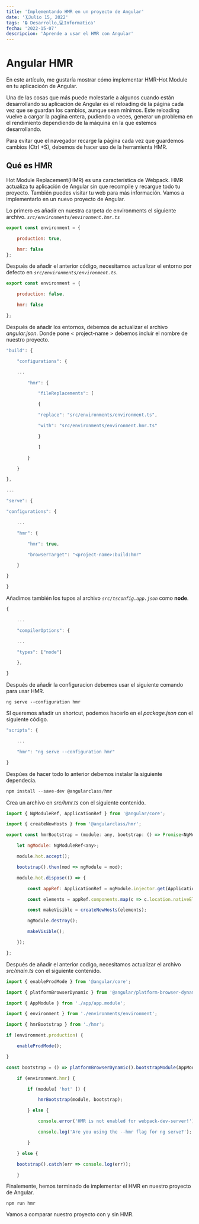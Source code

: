 ```yaml
---
title: 'Implementando HMR en un proyecto de Angular'
date: '🗓️Julio 15, 2022'
tags: '🔒 Desarrollo,💻Informatica'
fecha: '2022-15-07'
descripcion: 'Aprende a usar el HMR con Angular'
---
```


# Angular HMR


En este artículo, me gustaría mostrar cómo implementar HMR-Hot Module en tu aplicacioón de Angular.

Una de las cosas que más puede molestarle a algunos cuando están desarrollando su aplicación de Angular es el reloading de la página cada vez que se guardan los cambios, aunque sean mínimos. Este reloading vuelve a cargar la pagina entera, pudiendo a veces, generar un problema en el rendimiento dependiendo de la máquina en la que estemos desarrollando.

Para evitar que el navegador recarge la página cada vez que guardemos cambios (Ctrl +S), debemos de hacer uso de la herramienta HMR.

## Qué es HMR

Hot Module Replacement(HMR) es una característica de Webpack. HMR actualiza tu aplicación de Angular sin que recompile y recargue todo tu proyecto.
También puedes visitar tu web para más información.
Vamos a implementarlo en un nuevo proyecto de Angular.

Lo primero es añadir en nuestra carpeta de environments el siguiente archivo. *`src/environments/environment.hmr.ts`*

```js
export const environment = {

    production: true,

    hmr: false
};
```

Después de añadir el anterior código, necesitamos actualizar el entorno por defecto en *`src/environments/environment.ts`*.

```js
export const environment = {

    production: false,

    hmr: false

};
```

Después de añadir los entornos, debemos de actualizar el archivo *angular.json*. Donde pone < project-name > debemos incluir el nombre de nuestro proyecto.

```js
"build": {

    "configurations": {

    ...

        "hmr": {

            "fileReplacements": [

            {

            "replace": "src/environments/environment.ts",

            "with": "src/environments/environment.hmr.ts"

            }

            ]

        }

    }

},

...

"serve": {

"configurations": {

    ...

    "hmr": {

        "hmr": true,

        "browserTarget": "<project-name>:build:hmr"

    }

}

}

```

Añadimos también los tupos al archivo *`src/tsconfig.app.json`* como **node**.

```js
{

    ...

    "compilerOptions": {

    ...

    "types": ["node"]

    },

}
```

Después de añadir la configuracion debemos usar el siguiente comando para usar HMR.

```shell
ng serve --configuration hmr
```

SI queremos añadir un shortcut, podemos hacerlo en el *package.json* con el siguiente código.

```js
"scripts": {

    ...

    "hmr": "ng serve --configuration hmr"

}

```

Despúes de hacer todo lo anterior debemos instalar la siguiente dependecia.

```js
npm install --save-dev @angularclass/hmr
```

Crea un archivo en *src/hmr.ts* con el siguiente contenido.

```js
import { NgModuleRef, ApplicationRef } from '@angular/core';

import { createNewHosts } from '@angularclass/hmr';

export const hmrBootstrap = (module: any, bootstrap: () => Promise<NgModuleRef<any>>) => {

    let ngModule: NgModuleRef<any>;

    module.hot.accept();

    bootstrap().then(mod => ngModule = mod);

    module.hot.dispose(() => {

        const appRef: ApplicationRef = ngModule.injector.get(ApplicationRef);

        const elements = appRef.components.map(c => c.location.nativeElement);

        const makeVisible = createNewHosts(elements);

        ngModule.destroy();

        makeVisible();

    });

};
```

Después de añadir el anterior codigo, necesitamos actualizar el archivo *src/main.ts* con el siguiente contenido.

```js
import { enableProdMode } from '@angular/core';

import { platformBrowserDynamic } from '@angular/platform-browser-dynamic';

import { AppModule } from './app/app.module';

import { environment } from './environments/environment';

import { hmrBootstrap } from './hmr';

if (environment.production) {

    enableProdMode();

}

const bootstrap = () => platformBrowserDynamic().bootstrapModule(AppModule);

    if (environment.hmr) {

        if (module[ 'hot' ]) {

            hmrBootstrap(module, bootstrap);

        } else {

            console.error('HMR is not enabled for webpack-dev-server!');

            console.log('Are you using the --hmr flag for ng serve?');

        }

    } else {

    bootstrap().catch(err => console.log(err));

    }
```

Finalemente, hemos terminado de implementar el HMR en nuestro proyecto de Angular.

```shell
npm run hmr 
```

Vamos a comparar nuestro proyecto con y sin HMR.

